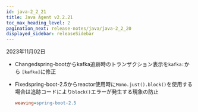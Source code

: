 ```yaml
---
id: java-2_2_21
title: Java Agent v2.2.21
toc_max_heading_level: 2
pagination_next: release-notes/java/java-2_2_20
displayed_sidebar: releaseSidebar
---
```


2023年11月02日

- <Status>Changed</Status>spring-bootからkafka追跡時のトランザクション表示を<code>kafka:</code>から <code>[kafka]</code>に修正

- <Status>Fixed</Status>spring-boot-2.5からreactor使用時に<code>Mono.just().block()</code>を使用する場合は追跡コードにより<code>block()</code>エラーが発生する現象の防止

  ```ini title='whatap.conf'
  weaving=spring-boot-2.5
  ```
